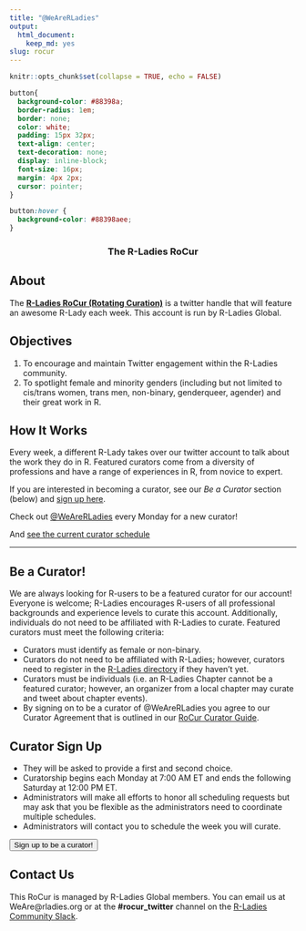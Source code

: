 ```yaml
---
title: "@WeAreRLadies"
output:
  html_document:
    keep_md: yes
slug: rocur
---
```



```r
knitr::opts_chunk$set(collapse = TRUE, echo = FALSE)
```

```css
button{
  background-color: #88398a;
  border-radius: 1em;
  border: none;
  color: white;
  padding: 15px 32px;
  text-align: center;
  text-decoration: none;
  display: inline-block;
  font-size: 16px;
  margin: 4px 2px;
  cursor: pointer;
}

button:hover {
  background-color: #88398aee;
}
```

<div style='text-align: center;'>
### The R-Ladies RoCur
</div>

## About  

The **[R-Ladies RoCur (Rotating Curation)](https://twitter.com/WeAreRLadies)** is a twitter handle that will feature an awesome R-Lady each week. This account is run by R-Ladies Global.      
  
   
## Objectives  
  
1. To encourage and maintain Twitter engagement within the R-Ladies community.    
2. To spotlight female and minority genders (including but not limited to cis/trans women, trans men, non-binary, genderqueer, agender) and their great work in R.   
  
## How It Works  
  
Every week, a different R-Lady takes over our twitter account to talk about the work they do in R. Featured curators come from a diversity of professions and have a range of experiences in R, from novice to expert.  
  
If you are interested in becoming a curator, see our *Be a Curator* section (below) and [sign up here](https://goo.gl/forms/bQ7mHQDXrNHXEZCl2).  
  
Check out [@WeAreRLadies](https://twitter.com/WeAreRLadies) every Monday for a new curator!    
  
And [see the current curator schedule](https://docs.google.com/spreadsheets/d/1pmphnR9EinGuAKbVqGzMIt6cWYmHNbeFVzaKJB59JdY/edit?usp=sharing)  

***  
  
  
## Be a Curator! 
  
We are always looking for R-users to be a featured curator for our account! Everyone is welcome; R-Ladies encourages R-users of all professional backgrounds and experience levels to curate this account. Additionally, individuals do not need to be affiliated with R-Ladies to curate. Featured curators must meet the following criteria:  
  
* Curators must identify as female or non-binary.  
* Curators do not need to be affiliated with R-Ladies; however, curators need to register in the [R-Ladies directory](https://rladies.org/directory/) if they haven’t yet.   
* Curators must be individuals (i.e. an R-Ladies Chapter cannot be a featured curator; however, an organizer from a local chapter may curate and tweet about chapter events).   
* By signing on to be a curator of @WeAreRLadies you agree to our Curator Agreement that is outlined in our [RoCur Curator Guide](https://github.com/katherinesimeon/starter-kit/blob/master/RoCur-Twitter/files/RLadies-Rocur-Guide.md).    
  
## Curator Sign Up  
  
* They will be asked to provide a first and second choice.    
* Curatorship begins each Monday at 7:00 AM ET and ends the following Saturday at 12:00 PM ET.   
* Administrators will make all efforts to honor all scheduling requests but may ask that you be flexible as the administrators need to coordinate multiple schedules.  
* Administrators will contact you to schedule the week you will curate.  
  
<a href='https://goo.gl/forms/bQ7mHQDXrNHXEZCl2'><button type="button">Sign up to be a curator!</button></a>
   
## Contact Us  
  
This RoCur is managed by R-Ladies Global members. You can email us at WeAre@rladies.org or at the **#rocur_twitter** channel on the [R-Ladies Community Slack](https://rladies-community-slack.herokuapp.com/).  
  